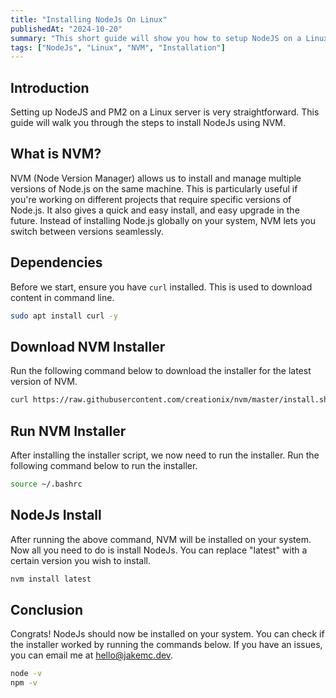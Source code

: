 ```yaml
---
title: "Installing NodeJs On Linux"
publishedAt: "2024-10-20"
summary: "This short guide will show you how to setup NodeJS on a Linux server."
tags: ["NodeJs", "Linux", "NVM", "Installation"]
---
```


## Introduction
Setting up NodeJS and PM2 on a Linux server is very straightforward. This guide will walk you through the steps to install NodeJs using NVM.

## What is NVM?
NVM (Node Version Manager) allows us to install and manage multiple versions of Node.js on the same machine. This is particularly useful if you're working on different projects that require specific versions of Node.js. It also gives a quick and easy install, and easy upgrade in the future. Instead of installing Node.js globally on your system, NVM lets you switch between versions seamlessly.

## Dependencies
Before we start, ensure you have `curl` installed. This is used to download content in command line.

```sh
sudo apt install curl -y
```

## Download NVM Installer
Run the following command below to download the installer for the latest version of NVM.

```sh
curl https://raw.githubusercontent.com/creationix/nvm/master/install.sh | bash
```

## Run NVM Installer
After installing the installer script, we now need to run the installer. Run the following command below to run the installer. 
```sh
source ~/.bashrc
```

## NodeJs Install
After running the above command, NVM will be installed on your system. Now all you need to do is install NodeJs. You can replace "latest" with a certain version you wish to install.
```sh
nvm install latest
```

## Conclusion
Congrats! NodeJs should now be installed on your system. You can check if the installer worked by running the commands below. If you have an issues, you can email me at <a href="mailto:hello@jakemc.dev">hello@jakemc.dev</a>.
```sh
node -v
npm -v
```
